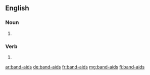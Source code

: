 ==English==

===Noun===
{{head|en|plural}}

# {{plural of|band-aid|lang=en}}

===Verb===
{{head|en|verb form}}

# {{en-third-person singular of|band-aid}}

[[ar:band-aids]]
[[de:band-aids]]
[[fr:band-aids]]
[[mg:band-aids]]
[[fi:band-aids]]
